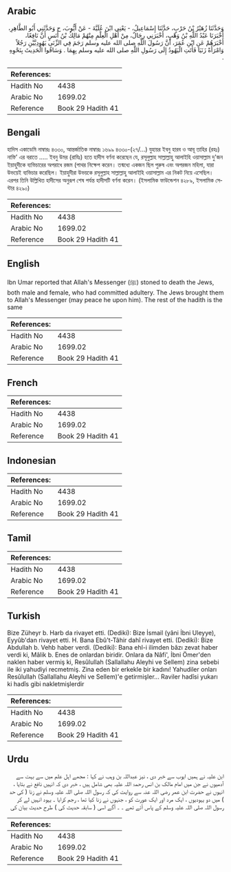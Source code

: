 ## Arabic


<div dir="rtl" lang="ar" style={{fontSize:'larger',backgroundColor:'#f8f9fa',padding:20}}>
وَحَدَّثَنَا زُهَيْرُ بْنُ حَرْبٍ، حَدَّثَنَا إِسْمَاعِيلُ، - يَعْنِي ابْنَ عُلَيَّةَ - عَنْ أَيُّوبَ، ح وَحَدَّثَنِي أَبُو الطَّاهِرِ، أَخْبَرَنَا عَبْدُ اللَّهِ بْنُ وَهْبٍ، أَخْبَرَنِي رِجَالٌ، مِنْ أَهْلِ الْعِلْمِ مِنْهُمْ مَالِكُ بْنُ أَنَسٍ أَنَّ نَافِعًا، أَخْبَرَهُمْ عَنِ ابْنِ عُمَرَ، أَنَّ رَسُولَ اللَّهِ صلى الله عليه وسلم رَجَمَ فِي الزِّنَى يَهُودِيَّيْنِ رَجُلاً وَامْرَأَةً زَنَيَا فَأَتَتِ الْيَهُودُ إِلَى رَسُولِ اللَّهِ صلى الله عليه وسلم بِهِمَا ‏.‏ وَسَاقُوا الْحَدِيثَ بِنَحْوِهِ ‏.‏
</div>
<div style={{backgroundColor:'#f8f9fa',padding:20, marginBottom: 10}}><table> <thead> <tr> <th>References:</th> <th></th> </tr> </thead> <tbody><tr><td>Hadith No</td><td>4438</td></tr><tr><td>Arabic No</td><td>1699.02</td></tr><tr><td>Reference</td><td>Book 29 Hadith 41</td></tr></tbody></table></div>

## Bengali


<div dir="ltr" lang="bn" style={{fontSize:'larger',backgroundColor:'#f8f9fa',padding:20}}>
হাদিস একাডেমি নাম্বারঃ ৪৩৩০, আন্তর্জাতিক নাম্বারঃ ১৬৯৯ ৪৩৩০-(২৭/...) যুহায়র ইবনু হারব ও আবূ তাহির (রহঃ) নাফি’ এর বরাতে ..... ইবনু উমর (রাযিঃ) হতে হাদীস বর্ণনা করেছেন যে, রসূলুল্লাহ সাল্লাল্লাহু আলাইহি ওয়াসাল্লাম দু'জন ইয়াহুদীকে ব্যভিচারের অপরাধে রজম (পাথর নিক্ষেপ করেন। তন্মধ্যে একজন ছিল পুরুষ এবং অপরজন মহিলা, যারা উভয়েই ব্যভিচার করেছিল। ইয়াহুদীরা উভয়কে রসূলুল্লাহ সাল্লাল্লাহু আলাইহি ওয়াসাল্লাম এর নিকট নিয়ে এসেছিল। এরপর তিনি উল্লিখিত হাদীসের অনুরূপ শেষ পর্যন্ত হাদীসটি বর্ণনা করেন। (ইসলামিক ফাউন্ডেশন ৪২৮৯, ইসলামিক সেন্টার ৪২৯০)
</div>
<div style={{backgroundColor:'#f8f9fa',padding:20, marginBottom: 10}}><table> <thead> <tr> <th>References:</th> <th></th> </tr> </thead> <tbody><tr><td>Hadith No</td><td>4438</td></tr><tr><td>Arabic No</td><td>1699.02</td></tr><tr><td>Reference</td><td>Book 29 Hadith 41</td></tr></tbody></table></div>

## English


<div dir="ltr" lang="en" style={{fontSize:'larger',backgroundColor:'#f8f9fa',padding:20}}>
Ibn Umar reported that Allah's Messenger (ﷺ) stoned to death the Jews, both male and female, who had committed adultery. The Jews brought them to Allah's Messenger (may peace he upon him). The rest of the hadith is the same
</div>
<div style={{backgroundColor:'#f8f9fa',padding:20, marginBottom: 10}}><table> <thead> <tr> <th>References:</th> <th></th> </tr> </thead> <tbody><tr><td>Hadith No</td><td>4438</td></tr><tr><td>Arabic No</td><td>1699.02</td></tr><tr><td>Reference</td><td>Book 29 Hadith 41</td></tr></tbody></table></div>

## French


<div dir="ltr" lang="fr" style={{fontSize:'larger',backgroundColor:'#f8f9fa',padding:20}}>

</div>
<div style={{backgroundColor:'#f8f9fa',padding:20, marginBottom: 10}}><table> <thead> <tr> <th>References:</th> <th></th> </tr> </thead> <tbody><tr><td>Hadith No</td><td>4438</td></tr><tr><td>Arabic No</td><td>1699.02</td></tr><tr><td>Reference</td><td>Book 29 Hadith 41</td></tr></tbody></table></div>

## Indonesian


<div dir="ltr" lang="id" style={{fontSize:'larger',backgroundColor:'#f8f9fa',padding:20}}>

</div>
<div style={{backgroundColor:'#f8f9fa',padding:20, marginBottom: 10}}><table> <thead> <tr> <th>References:</th> <th></th> </tr> </thead> <tbody><tr><td>Hadith No</td><td>4438</td></tr><tr><td>Arabic No</td><td>1699.02</td></tr><tr><td>Reference</td><td>Book 29 Hadith 41</td></tr></tbody></table></div>

## Tamil


<div dir="ltr" lang="ta" style={{fontSize:'larger',backgroundColor:'#f8f9fa',padding:20}}>

</div>
<div style={{backgroundColor:'#f8f9fa',padding:20, marginBottom: 10}}><table> <thead> <tr> <th>References:</th> <th></th> </tr> </thead> <tbody><tr><td>Hadith No</td><td>4438</td></tr><tr><td>Arabic No</td><td>1699.02</td></tr><tr><td>Reference</td><td>Book 29 Hadith 41</td></tr></tbody></table></div>

## Turkish


<div dir="ltr" lang="tr" style={{fontSize:'larger',backgroundColor:'#f8f9fa',padding:20}}>
Bize Züheyr b. Harb da rivayet etti. (Dediki): Bize İsmail (yâni İbni Uleyye), Eyyûb'dan rivayet etti. H. Bana Ebû't-Tâhir dahî rivayet etti. (Dediki): Bize Abdullah b. Vehb haber verdi. (Dediki): Bana ehl-i ilimden bâzı zevat haber verdi ki, Mâlik b. Enes de onlardan biridir. Onlara da Nâfi', İbni Ömer'den naklen haber vermiş ki, Resûlullah (Sallallahu Aleyhi ve Sellem) zina sebebi ile iki yahudiyi recmetmiş. Zina eden bir erkekle bir kadını! Yahudiler onları Resûlullah (Sallallahu Aleyhi ve Sellem)'e getirmişler... Raviler hadîsi yukarı ki hadîs gibi nakletmişlerdir
</div>
<div style={{backgroundColor:'#f8f9fa',padding:20, marginBottom: 10}}><table> <thead> <tr> <th>References:</th> <th></th> </tr> </thead> <tbody><tr><td>Hadith No</td><td>4438</td></tr><tr><td>Arabic No</td><td>1699.02</td></tr><tr><td>Reference</td><td>Book 29 Hadith 41</td></tr></tbody></table></div>

## Urdu


<div dir="rtl" lang="ur" style={{fontSize:'larger',backgroundColor:'#f8f9fa',padding:20}}>
ابن علیہ نے ہمیں ایوب سے خبر دی ، نیز عبداللہ بن وہب نے کہا : مجھے اہل علم میں سے بہت سے آدمیوں نے جن میں امام مالک بن انس رحمۃ اللہ علیہ بھی شامل ہیں ، خبر دی کہ انہیں نافع نے بتایا ، انہوں نے حضرت ابن عمر رضی اللہ عنہ سے روایت کی کہ رسول اللہ صلی اللہ علیہ وسلم نے زنا ( کی حد ) میں دو یہودیوں ، ایک مرد اور ایک عورت کو ، جنہوں نے زنا کیا تھا ، رجم کرایا ۔ یہود انہیں لے کر رسول اللہ صلی اللہ علیہ وسلم کے پاس آئے تھے ۔ ۔ آگے اسی ( سابقہ حدیث کی ) طرح حدیث بیان کی
</div>
<div style={{backgroundColor:'#f8f9fa',padding:20, marginBottom: 10}}><table> <thead> <tr> <th>References:</th> <th></th> </tr> </thead> <tbody><tr><td>Hadith No</td><td>4438</td></tr><tr><td>Arabic No</td><td>1699.02</td></tr><tr><td>Reference</td><td>Book 29 Hadith 41</td></tr></tbody></table></div>